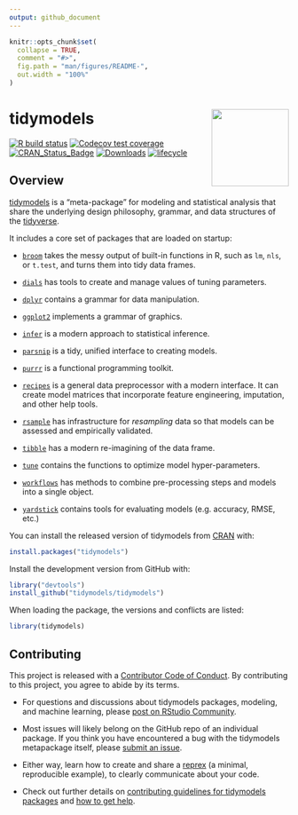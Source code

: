 ```yaml
---
output: github_document
---
```


<!-- README.md is generated from README.Rmd. Please edit that file -->

```r
knitr::opts_chunk$set(
  collapse = TRUE,
  comment = "#>",
  fig.path = "man/figures/README-",
  out.width = "100%"
)
```

# tidymodels <a href='https://tidymodels.tidymodels.org'><img src='tidymodels_hex.png' align="right" height="139" /></a>

<!-- badges: start -->
[![R build status](https://github.com/tidymodels/tidymodels/workflows/R-CMD-check/badge.svg)](https://github.com/tidymodels/tidymodels/actions)
[![Codecov test coverage](https://codecov.io/gh/tidymodels/tidymodels/branch/master/graph/badge.svg)](https://codecov.io/gh/tidymodels/tidymodels?branch=master)
[![CRAN_Status_Badge](https://www.r-pkg.org/badges/version/tidymodels)](https://CRAN.r-project.org/package=tidymodels)
[![Downloads](https://cranlogs.r-pkg.org/badges/tidymodels)](https://CRAN.r-project.org/package=tidymodels)
[![lifecycle](https://img.shields.io/badge/lifecycle-stable-brightgreen.svg)](https://lifecycle.r-lib.org/articles/stages.html)
<!-- badges: end -->

## Overview

[tidymodels](https://www.tidymodels.org/) is a "meta-package" for modeling and statistical analysis that share the underlying design philosophy, grammar, and data structures of the [tidyverse](https://www.tidyverse.org/).

It includes a core set of packages that are loaded on startup:

* [`broom`](https://broom.tidymodels.org/) takes the messy output of built-in functions in R, such as `lm`, `nls`, or `t.test`, and turns them into tidy data frames.

* [`dials`](https://dials.tidymodels.org) has tools to create and manage values of tuning parameters.

* [`dplyr`](https://dplyr.tidyverse.org) contains a grammar for data manipulation. 

* [`ggplot2`](https://ggplot2.tidyverse.org) implements a grammar of graphics. 

* [`infer`](https://infer.netlify.app/) is a modern approach to statistical inference.

* [`parsnip`](https://parsnip.tidymodels.org) is a tidy, unified interface to creating models. 

* [`purrr`](https://purrr.tidyverse.org) is a functional programming toolkit.

* [`recipes`](https://recipes.tidymodels.org) is a general data preprocessor with a modern interface. It can create model matrices that incorporate feature engineering, imputation, and other help tools.

* [`rsample`](https://rsample.tidymodels.org) has infrastructure for _resampling_ data so that models can be assessed and empirically validated. 

* [`tibble`](https://tibble.tidyverse.org) has a modern re-imagining of the data frame.

* [`tune`](https://tune.tidymodels.org) contains the functions to optimize model hyper-parameters.

* [`workflows`](https://workflows.tidymodels.org) has methods to combine pre-processing steps and models into a single object. 

* [`yardstick`](https://yardstick.tidymodels.org) contains tools for evaluating models (e.g. accuracy, RMSE, etc.)

You can install the released version of tidymodels from [CRAN](https://CRAN.r-project.org) with:

``` r
install.packages("tidymodels")
```

Install the development version from GitHub with:

``` r
library("devtools")
install_github("tidymodels/tidymodels")
```

When loading the package, the versions and conflicts are listed:


```r
library(tidymodels)
```

## Contributing

This project is released with a [Contributor Code of Conduct](https://contributor-covenant.org/version/2/0/CODE_OF_CONDUCT.html). By contributing to this project, you agree to abide by its terms.

- For questions and discussions about tidymodels packages, modeling, and machine learning, please [post on RStudio Community](https://community.rstudio.com/new-topic?category_id=15&tags=tidymodels,question).

- Most issues will likely belong on the GitHub repo of an individual package. If you think you have encountered a bug with the tidymodels metapackage itself, please [submit an issue](https://github.com/tidymodels/tidymodels/issues).

- Either way, learn how to create and share a [reprex](https://reprex.tidyverse.org/articles/articles/learn-reprex.html) (a minimal, reproducible example), to clearly communicate about your code.

- Check out further details on [contributing guidelines for tidymodels packages](https://www.tidymodels.org/contribute/) and [how to get help](https://www.tidymodels.org/help/).
